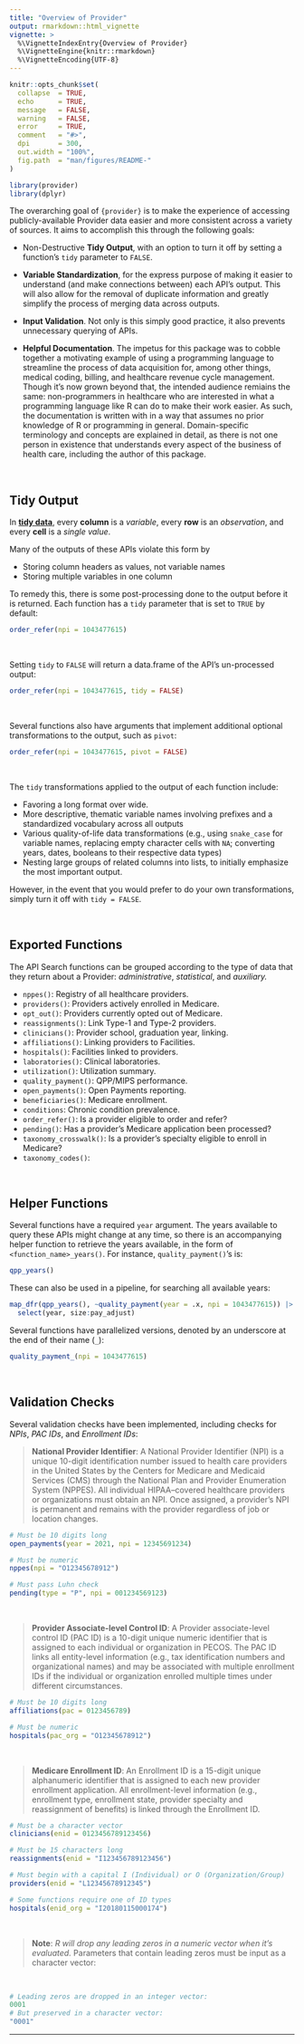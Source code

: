 ```yaml
---
title: "Overview of Provider"
output: rmarkdown::html_vignette
vignette: >
  %\VignetteIndexEntry{Overview of Provider}
  %\VignetteEngine{knitr::rmarkdown}
  %\VignetteEncoding{UTF-8}
---
```


```r
knitr::opts_chunk$set(
  collapse  = TRUE,
  echo      = TRUE, 
  message   = FALSE, 
  warning   = FALSE,
  error     = TRUE,
  comment   = "#>",
  dpi       = 300, 
  out.width = "100%",
  fig.path  = "man/figures/README-"
)
```

```r
library(provider)
library(dplyr)
```


The overarching goal of `{provider}` is to make the experience of accessing publicly-available Provider data easier and more consistent across a variety of sources. It aims to accomplish this through the following goals:


   + Non-Destructive **Tidy Output**, with an option to turn it off by setting a function's `tidy` parameter to `FALSE`.

   + **Variable Standardization**, for the express purpose of making it easier to understand (and make connections between) each API's output. This will also allow for the removal of duplicate information and greatly simplify the process of merging data across outputs.
   
   + **Input Validation**. Not only is this simply good practice, it also prevents unnecessary querying of APIs.
   
   + **Helpful Documentation**. The impetus for this package was to cobble together a motivating example of using a programming language to streamline the process of data acquisition for, among other things, medical coding, billing, and healthcare revenue cycle management. Though it's now grown beyond that, the intended audience remiains the same: non-programmers in healthcare who are interested in what a programming language like R can do to make their work easier. As such, the documentation is written with in a way that assumes no prior knowledge of R or programming in general. Domain-specific terminology and concepts are explained in detail, as there is not one person in existence that understands every aspect of the business of health care, including the author of this package.

<br>

## Tidy Output

In [**tidy data**](https://tidyr.tidyverse.org/articles/tidy-data.html), every **column** is a *variable*, every **row** is an *observation*, and every **cell** is a *single value*. 

Many of the outputs of these APIs violate this form by 

   - Storing column headers as values, not variable names
   - Storing multiple variables in one column

To remedy this, there is some post-processing done to the output before it is returned. Each function has a `tidy` parameter that is set to `TRUE` by default:

```r
order_refer(npi = 1043477615)
```

<br>

Setting `tidy` to `FALSE` will return a data.frame of the API's un-processed output:

```r
order_refer(npi = 1043477615, tidy = FALSE)
```

<br>

Several functions also have arguments that implement additional optional transformations to the output, such as `pivot`:

```r
order_refer(npi = 1043477615, pivot = FALSE)
```

<br>

The `tidy` transformations applied to the output of each function include: 

   - Favoring a long format over wide.
   - More descriptive, thematic variable names involving prefixes and a standardized vocabulary across all outputs
   - Various quality-of-life data transformations (e.g., using `snake_case` for variable names, replacing empty character cells with `NA`; converting years, dates, booleans to their respective data types)
   - Nesting large groups of related columns into lists, to initially emphasize the most important output.

However, in the event that you would prefer to do your own transformations, simply turn it off with `tidy = FALSE`.

<br>

## Exported Functions

The API Search functions can be grouped according to the type of data that they return about a Provider: *administrative*, *statistical*, and *auxiliary.*

   * `nppes()`: Registry of all healthcare providers.
   * `providers()`: Providers actively enrolled in Medicare.
   * `opt_out()`: Providers currently opted out of Medicare.
   * `reassignments()`: Link Type-1 and Type-2 providers.
   * `clinicians()`: Provider school, graduation year, linking.
   * `affiliations()`: Linking providers to Facilities.
   * `hospitals()`: Facilities linked to providers.
   * `laboratories()`: Clinical laboratories.
   * `utilization()`: Utilization summary.
   * `quality_payment()`: QPP/MIPS performance.
   * `open_payments()`: Open Payments reporting.
   * `beneficiaries()`: Medicare enrollment.
   * `conditions`: Chronic condition prevalence.
   * `order_refer()`: Is a provider eligible to order and refer?
   * `pending()`: Has a provider's Medicare application been processed?
   * `taxonomy_crosswalk()`: Is a provider's specialty eligible to enroll in Medicare?
   * `taxonomy_codes()`:

<br>

## Helper Functions

Several functions have a required `year` argument. The years available to query these APIs might change at any time, so there is an accompanying helper function to retrieve the years available, in the form of `<function_name>_years()`. For instance, `quality_payment()`'s is:

```r
qpp_years()
```

These can also be used in a pipeline, for searching all available years:

```r
map_dfr(qpp_years(), ~quality_payment(year = .x, npi = 1043477615)) |> 
  select(year, size:pay_adjust)
```

Several functions have parallelized versions, denoted by an underscore at the end of their name (`_`):

```r
quality_payment_(npi = 1043477615)
```


<br>

## Validation Checks

Several validation checks have been implemented, including checks for *NPIs*, *PAC IDs*, and *Enrollment IDs*:

> **National Provider Identifier**: 
> A National Provider Identifier (NPI) is a unique 10-digit identification number issued to health care providers in the United States by the Centers for Medicare and Medicaid Services (CMS) through the National Plan and Provider Enumeration System (NPPES). All individual HIPAA–covered healthcare providers or organizations must obtain an NPI. Once assigned, a provider’s NPI is permanent and remains with the provider regardless of job or location changes.

```r
# Must be 10 digits long
open_payments(year = 2021, npi = 12345691234)

# Must be numeric
nppes(npi = "O12345678912")

# Must pass Luhn check
pending(type = "P", npi = 001234569123)
```

<br>

> **Provider Associate-level Control ID**:
> A Provider associate-level control ID (PAC ID) is a 10-digit unique numeric identifier that is assigned to each individual or organization in PECOS. The PAC ID links all entity-level information (e.g., tax identification numbers and organizational names) and may be associated with multiple enrollment IDs if the individual or organization enrolled multiple times under different circumstances.


```r
# Must be 10 digits long
affiliations(pac = 0123456789)

# Must be numeric
hospitals(pac_org = "O12345678912")
```

<br>

> **Medicare Enrollment ID**:
> An Enrollment ID is a 15-digit unique alphanumeric identifier that is assigned to each new provider enrollment application. All enrollment-level information (e.g., enrollment type, enrollment state, provider specialty and reassignment of benefits) is linked through the Enrollment ID.

```r
# Must be a character vector
clinicians(enid = 0123456789123456)

# Must be 15 characters long
reassignments(enid = "I123456789123456")

# Must begin with a capital I (Individual) or O (Organization/Group)
providers(enid = "L12345678912345")

# Some functions require one of ID types
hospitals(enid_org = "I20180115000174")
```

<br>

> **Note**: _R will drop any leading zeros in a numeric vector when it's evaluated._ Parameters that contain leading zeros must be input as a character vector:

<br>

```r
# Leading zeros are dropped in an integer vector:
0001
# But preserved in a character vector:
"0001"
```


--------------

